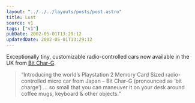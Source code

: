 ```yaml
---
layout: "../../../layouts/posts/post.astro"
title: Lust
source: v1
tags: ["v1"]
pubDate: 2002-05-01T13:29:12
updatedDate: 2002-05-01T13:29:12
---
```


Exceptionally tiny, customizable radio-controlled cars now available in the UK from [Bit Char-G][1].

> &#8220;Introducing the world&#8217;s Playstation 2 Memory Card Sized radio-controlled micro car from Japan &#8211; Bit Char-G (pronounced as &#8216;bit charge&#8217;) &#8230; so small that you can maneuver it on your desk around coffee mugs, keyboard & other objects.&#8221;

[1]: http://www.bitcharg.co.uk/ "Bit Char-G UK sales"
